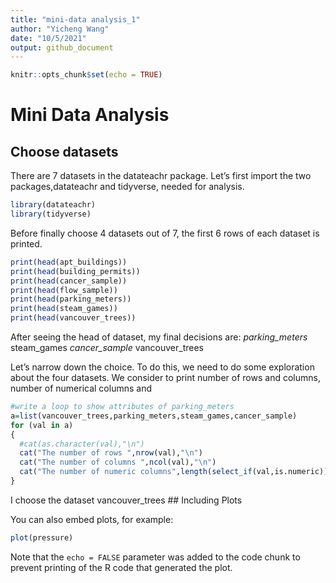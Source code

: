 ```yaml
---
title: "mini-data analysis_1"
author: "Yicheng Wang"
date: "10/5/2021"
output: github_document
---
```


```r
knitr::opts_chunk$set(echo = TRUE)
```

# Mini Data Analysis

## Choose datasets 
There are 7 datasets in the datateachr package. Let's first import the two packages,datateachr and tidyverse, needed for analysis.
```r
library(datateachr)
library(tidyverse)
```
Before finally choose 4 datasets out of 7, the first 6 rows of each dataset is printed.
```r
print(head(apt_buildings))
print(head(building_permits))
print(head(cancer_sample))
print(head(flow_sample))
print(head(parking_meters))
print(head(steam_games))
print(head(vancouver_trees))
```
After seeing the head of dataset, my final decisions are:
*parking_meters
*steam_games
*cancer_sample
*vancouver_trees

Let's narrow down the choice. To do this, we need to do some exploration about the four datasets. We consider to print number of rows and columns, number of numerical columns and 
```r
#write a loop to show attributes of parking_meters
a=list(vancouver_trees,parking_meters,steam_games,cancer_sample)
for (val in a)
{
  #cat(as.character(val),"\n")
  cat("The number of rows ",nrow(val),"\n")
  cat("The number of columns ",ncol(val),"\n")
  cat("The number of numeric columns",length(select_if(val,is.numeric)),"\n\n") #calculate the 
}

```
I choose the dataset vancouver_trees
## Including Plots

You can also embed plots, for example:

```r
plot(pressure)
```

Note that the `echo = FALSE` parameter was added to the code chunk to prevent printing of the R code that generated the plot.
